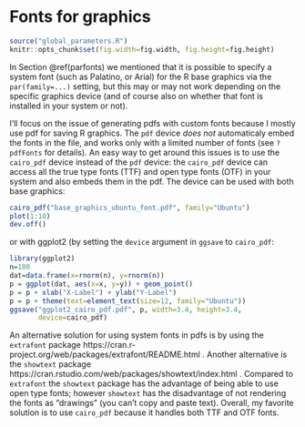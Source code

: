 # Fonts for graphics {#fonts}

```r
source("global_parameters.R")
knitr::opts_chunk$set(fig.width=fig.width, fig.height=fig.height)
```

In Section \@ref(parfonts) we mentioned that it is possible to specify a system font (such as Palatino, or Arial) for the R base graphics via the `par(family=...)` setting, but this may or may not work depending on the specific graphics device (and of course also on whether that font is installed in your system or not). 

I'll focus on the issue of generating pdfs with custom fonts because I mostly use pdf for saving R graphics. The `pdf` device *does not* automaticaly embed the fonts in the file, and works only with a limited number of fonts (see `?pdfFonts` for details). An easy way to get around this issues is to use the `cairo_pdf` device instead of the `pdf` device: the `cairo_pdf` device can access all the true type fonts (TTF) and open type fonts (OTF) in your system and also embeds them in the pdf. The device can be used with both base graphics:

```r
cairo_pdf("base_graphics_ubuntu_font.pdf", family="Ubuntu")
plot(1:10)
dev.off()
```

or with ggplot2 (by setting the `device` argument in `ggsave` to `cairo_pdf`:

```r
library(ggplot2)
n=100
dat=data.frame(x=rnorm(n), y=rnorm(n))
p = ggplot(dat, aes(x=x, y=y)) + geom_point()
p = p + xlab("X-Label") + ylab("Y-Label")
p = p + theme(text=element_text(size=12, family="Ubuntu"))
ggsave("ggplot2_cairo_pdf.pdf", p, width=3.4, height=3.4,
       device=cairo_pdf)
```

An alternative solution for using system fonts in pdfs is by using the `extrafont` package https://cran.r-project.org/web/packages/extrafont/README.html . Another alternative is the `showtext` package https://cran.rstudio.com/web/packages/showtext/index.html . Compared to `extrafont` the `showtext` package has the advantage of being able to use open type fonts; however `showtext` has the disadvantage of not rendering the fonts as "drawings" (you can't copy and paste text). Overall, my favorite solution is to use `cairo_pdf` because it handles both TTF and OTF fonts.



